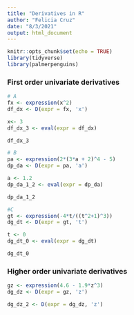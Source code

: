 ```yaml
---
title: "Derivatives in R"
author: "Felicia Cruz"
date: "8/3/2021"
output: html_document
---
```


```r
knitr::opts_chunk$set(echo = TRUE)
library(tidyverse)
library(palmerpenguins)
```

### First order univariate derivatives

```r
# A
fx <- expression(x^2)
df_dx <- D(expr = fx, 'x') 

x<- 3
df_dx_3 <- eval(expr = df_dx)

df_dx_3
```

```r
# B 
pa <- expression(2*(3*a + 2)^4 - 5)
dp_da <- D(expr = pa, 'a')

a <- 1.2
dp_da_1_2 <- eval(expr = dp_da)

dp_da_1_2
```

```r
#C 
gt <- expression(-4*t/((t^2+1)^3))
dg_dt <- D(expr = gt, 't')

t <- 0 
dg_dt_0 <- eval(expr = dg_dt)

dg_dt_0
```


### Higher order univariate derivatives

```r
gz <- expression(4.6 - 1.9*z^3)
dg_dz <- D(expr = gz, 'z')

dg_dz_2 <- D(expr = dg_dz, 'z')
```

